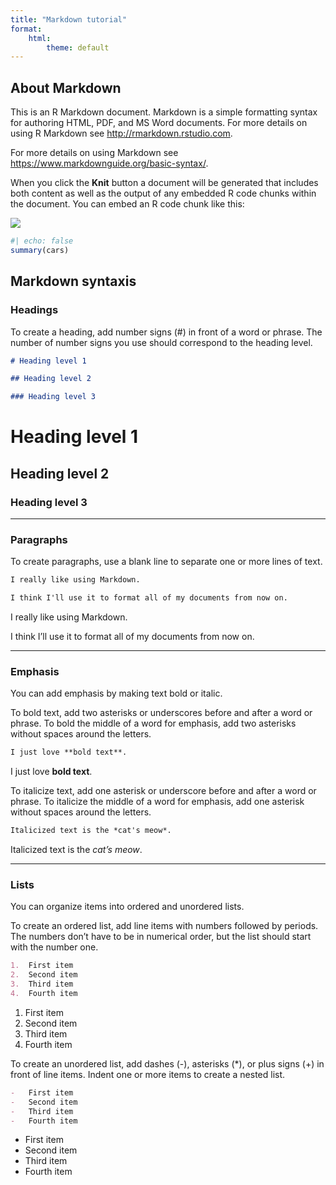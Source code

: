 ---
title: "Markdown tutorial"
format: 
    html:
        theme: default
---

## About Markdown

This is an R Markdown document. Markdown is a simple formatting syntax for authoring HTML, PDF, and MS Word documents. For more details on using R Markdown see <http://rmarkdown.rstudio.com>.

For more details on using Markdown see <https://www.markdownguide.org/basic-syntax/>.

When you click the **Knit** button a document will be generated that includes both content as well as the output of any embedded R code chunks within the document. You can embed an R code chunk like this:

![](images/markdown/code.png)

```{r}
#| echo: false
summary(cars)
```

## Markdown syntaxis

### Headings

To create a heading, add number signs (\#) in front of a word or phrase. The number of number signs you use should correspond to the heading level.

```markdown
# Heading level 1

## Heading level 2

### Heading level 3
```

# Heading level 1

## Heading level 2

### Heading level 3

---

### Paragraphs

To create paragraphs, use a blank line to separate one or more lines of text.

```markdown
I really like using Markdown.

I think I'll use it to format all of my documents from now on.
```

I really like using Markdown.

I think I'll use it to format all of my documents from now on.

---

### Emphasis

You can add emphasis by making text bold or italic.

To bold text, add two asterisks or underscores before and after a word or phrase. To bold the middle of a word for emphasis, add two asterisks without spaces around the letters.

```markdown
I just love **bold text**.
```

I just love **bold text**.

To italicize text, add one asterisk or underscore before and after a word or phrase. To italicize the middle of a word for emphasis, add one asterisk without spaces around the letters.

```markdown
Italicized text is the *cat's meow*.
```

Italicized text is the *cat's meow*.

---

### Lists

You can organize items into ordered and unordered lists.

To create an ordered list, add line items with numbers followed by periods. The numbers don't have to be in numerical order, but the list should start with the number one.

```markdown
1.  First item
2.  Second item
3.  Third item
4.  Fourth item
```

1.  First item
2.  Second item
3.  Third item
4.  Fourth item

To create an unordered list, add dashes (-), asterisks (\*), or plus signs (+) in front of line items. Indent one or more items to create a nested list.

```markdown
-   First item
-   Second item
-   Third item
-   Fourth item
```

-   First item
-   Second item
-   Third item
-   Fourth item
